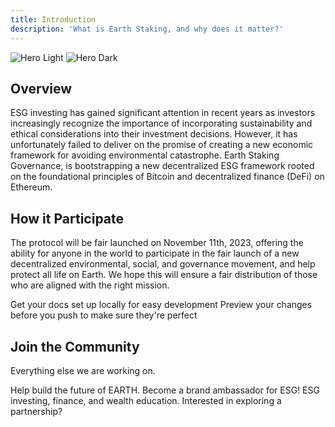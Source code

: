 ```yaml
---
title: Introduction
description: 'What is Earth Staking, and why does it matter?'
---
```


<img
  className="block dark:hidden"
  src="/images/intro.png"
  alt="Hero Light"
/>
<img
  className="hidden dark:block"
  src="/images/intro.png"
  alt="Hero Dark"
/>

## Overview

ESG investing has gained significant attention in recent years as investors increasingly recognize the importance of incorporating sustainability and ethical considerations into their investment decisions. However, it has unfortunately failed to deliver on the promise of creating a new economic framework for avoiding environmental catastrophe. Earth Staking Governance, is bootstrapping a new decentralized ESG framework rooted on the foundational principles of Bitcoin and decentralized finance (DeFi) on Ethereum. 

## How it Participate

The protocol will be fair launched on November 11th, 2023, offering the ability for anyone in the world to participate in the fair launch of a new decentralized environmental, social, and governance movement, and help protect all life on Earth. We hope this will ensure a fair distribution of those who are aligned with the right mission.

<CardGroup cols={2}>
  <Card
    title="Ethereum Staking"
    icon="pen-to-square"
    href="/ethereum"
  >
    Get your docs set up locally for easy development
  </Card>
  <Card
    title="Governance"
    icon="image"
    href="/governance"
  >
    Preview your changes before you push to make sure they're perfect
  </Card>
</CardGroup>

## Join the Community

Everything else we are working on.

<CardGroup cols={2}>
  <Card
    title="Developers"
    icon="palette"
    href="/EARTH/developers"
  >
    Help build the future of EARTH.
  </Card>
  <Card
    title="Ambassadors"
    icon="code"
    href="/ESG/ambassadors"
  >
    Become a brand ambassador for ESG!
  </Card>
  <Card
    title="Investors"
    icon="screwdriver-wrench"
    href="https://newsletter.earthstaking.com"
  >
    ESG investing, finance, and wealth education.
  </Card>
  <Card
    title="Partners"
    icon="stars"
    href="/resources/partners"
  >
    Interested in exploring a partnership?
  </Card>
</CardGroup>
